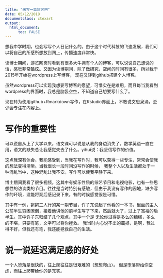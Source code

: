 ```yaml
---
title: "来写一篇博客吧"
date: 05/12/2018
documentclass: ctexart
output:
  html_document:
      toc: FALSE
---
```


想我中学时期，也会写写个人日记什么的。由于这个时代科技的飞速发展，我们可以将自己的所感所想放到网上，传播速度非常快。

读博士期间，游览网页时看到有很多大牛拥有个人的博客，可以说说自己想说的话，感觉非常酷炫。又因为读博期间，除了做研究，空闲的时间有很多，所以我于2015年开始在wordpress上写博客，
现在又转到github搭建个人博客。

虽然wordpress可以实现我想要写博客的愿望，可惜实在是难用，而且每当我看到wordpress的界面时，我总是脑袋空空，不知道自己想要写什么了。

现在转为使用github+Rmarkdown写作，在Rstudio界面上，不敢说文思泉涌，至少会专注在内容上。

# 写作的重要性

可以说自从上了大学以来，语文课可以说是从我的身边消失了。数学英语一直在用，语文的缺失总让我感觉失去了什么。yihui说：我坚信写作的价值。

这点我深有体会。我能感受到，当我在写作时，我可以获得一些专注，常常会使我的想法变得清晰。当我很长一段时间没写作的时候， 我整个人以及生活都处于一种混乱当中，这种混乱让我不安。写作可以使我平静下来。 

博士期间我看了很多视频，这其中有娱乐性质的综艺节目和电视电影，也有一些思想性的访谈类的节目。往往是当时特别有感触，但由于我没有写作的园地，缺少写作的环境，没能将观后感记录下来，有的时候感觉很是可惜。

其中有一例，锵锵三人行的某一期节目，许子东说起了他看的一本书，里面的主人公前半生穷困潦倒，接着他讲他的前半生写了下来，然后就火了，过上了富裕的后半生。其中许子东归结了几个观点，其中一个是 无论你过得是多么的糟糕，多么的不堪，只要有笔，文字可以将你拯救。 我当时内心说不出的震撼，是啊，我过得不好，但我还有笔，我还能拯救自己的生活。

# 说一说延迟满足感的好处

一个人堕落是很快的，往上爬往往是很艰难的（想想爬山）。
但是堕落带给你空虚，而往上爬带给你的是充实。